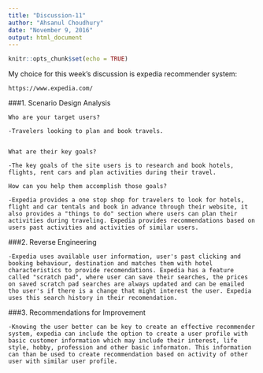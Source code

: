 ---
title: "Discussion-11"
author: "Ahsanul Choudhury"
date: "November 9, 2016"
output: html_document
---

```{r setup, include=FALSE}
knitr::opts_chunk$set(echo = TRUE)
```

My choice for this week's discussion is expedia recommender system:

    https://www.expedia.com/
   
###1. Scenario Design Analysis

    Who are your target users?
    
    -Travelers looking to plan and book travels. 
    
    
    What are their key goals?
    
    -The key goals of the site users is to research and book hotels, flights, rent cars and plan activities during their travel.
    
    How can you help them accomplish those goals?
    
    -Expedia provides a one stop shop for travelers to look for hotels, flight and car tentals and book in advance through their website, it also provides a "things to do" section where users can plan their activities during traveling. Expedia provides recommendations based on users past activities and activities of similar users.
    

###2. Reverse Engineering
    
    -Expedia uses available user information, user's past clicking and booking behaviour, destination and matches them with hotel characteristics to provide recomendations. Expedia has a feature called "scratch pad", where user can save their searches, the prices on saved scratch pad searches are always updated and can be emailed tho user's if there is a change that might interest the user. Expedia uses this search history in their recomendation.
    
    
###3. Recommendations for Improvement

    -Knowing the user better can be key to create an effective recommender system, expedia can include the option to create a user profile with basic customer information which may include their interest, life style, hobby, profession and other basic informaton. This information can than be used to create recommendation based on activity of other user with similar user profile.